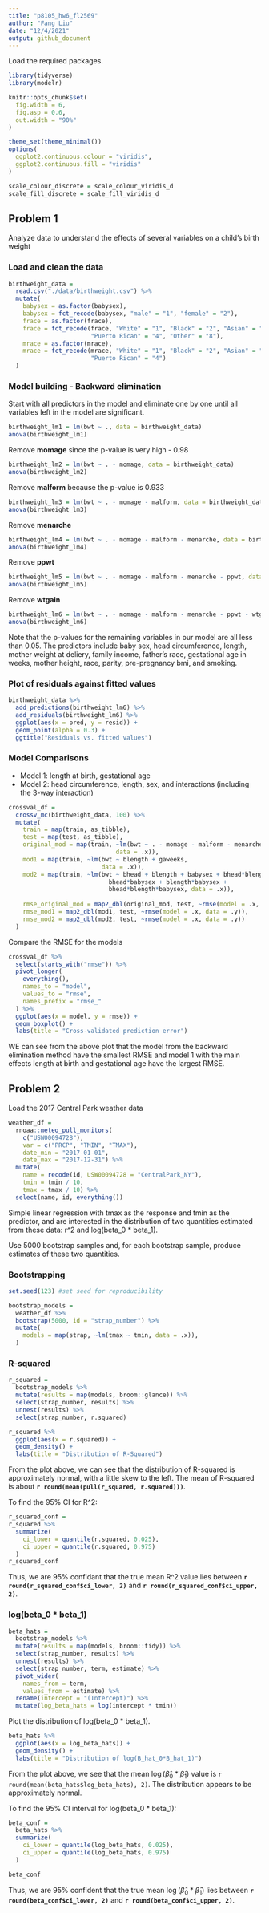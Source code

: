 ```yaml
---
title: "p8105_hw6_fl2569"
author: "Fang Liu"
date: "12/4/2021"
output: github_document
---
```


Load the required packages.
```r
library(tidyverse)
library(modelr)

knitr::opts_chunk$set(
  fig.width = 6,
  fig.asp = 0.6,
  out.width = "90%"
)

theme_set(theme_minimal())
options(
  ggplot2.continuous.colour = "viridis",
  ggplot2.continuous.fill = "viridis"
)

scale_colour_discrete = scale_colour_viridis_d
scale_fill_discrete = scale_fill_viridis_d
```

## Problem 1  
Analyze data to understand the effects of several variables on a child’s birth weight

### Load and clean the data
```r
birthweight_data =
  read.csv("./data/birthweight.csv") %>% 
  mutate(
    babysex = as.factor(babysex),
    babysex = fct_recode(babysex, "male" = "1", "female" = "2"),
    frace = as.factor(frace),
    frace = fct_recode(frace, "White" = "1", "Black" = "2", "Asian" = "3", 
                       "Puerto Rican" = "4", "Other" = "8"),
    mrace = as.factor(mrace),
    mrace = fct_recode(mrace, "White" = "1", "Black" = "2", "Asian" = "3", 
                       "Puerto Rican" = "4")
  )
```

### Model building - Backward elimination  
Start with all predictors in the model and eliminate one by one until all variables left in the model are significant. 
```r
birthweight_lm1 = lm(bwt ~ ., data = birthweight_data)
anova(birthweight_lm1)
```

Remove **momage** since the p-value is very high - 0.98
```r
birthweight_lm2 = lm(bwt ~ . - momage, data = birthweight_data)
anova(birthweight_lm2)
```

Remove **malform** because the p-value is 0.933
```r
birthweight_lm3 = lm(bwt ~ . - momage - malform, data = birthweight_data)
anova(birthweight_lm3)
```

Remove **menarche**
```r
birthweight_lm4 = lm(bwt ~ . - momage - malform - menarche, data = birthweight_data)
anova(birthweight_lm4)
```

Remove **ppwt**
```r
birthweight_lm5 = lm(bwt ~ . - momage - malform - menarche - ppwt, data = birthweight_data)
anova(birthweight_lm5)
```

Remove **wtgain**
```r
birthweight_lm6 = lm(bwt ~ . - momage - malform - menarche - ppwt - wtgain, data = birthweight_data)
anova(birthweight_lm6)
```

Note that the p-values for the remaining variables in our model are all less than 0.05. The predictors include baby sex, head circumference, length, mother weight at deliery, family income, father's race, gestational age in weeks, mother height, race, parity, pre-pregnancy bmi, and smoking. 

### Plot of residuals against fitted values 
```r
birthweight_data %>% 
  add_predictions(birthweight_lm6) %>% 
  add_residuals(birthweight_lm6) %>% 
  ggplot(aes(x = pred, y = resid)) +
  geom_point(alpha = 0.3) + 
  ggtitle("Residuals vs. fitted values")
```

### Model Comparisons    
* Model 1: length at birth, gestational age  
* Model 2: head circumference, length, sex, and interactions (including the 3-way interaction)  
```r
crossval_df = 
  crossv_mc(birthweight_data, 100) %>% 
  mutate(
    train = map(train, as_tibble),
    test = map(test, as_tibble),
    original_mod = map(train, ~lm(bwt ~ . - momage - malform - menarche - ppwt - wtgain,
                              data = .x)),
    mod1 = map(train, ~lm(bwt ~ blength + gaweeks,
                          data = .x)),
    mod2 = map(train, ~lm(bwt ~ bhead + blength + babysex + bhead*blength +
                            bhead*babysex + blength*babysex +
                            bhead*blength*babysex, data = .x)),
    
    rmse_original_mod = map2_dbl(original_mod, test, ~rmse(model = .x, data = .y)),
    rmse_mod1 = map2_dbl(mod1, test, ~rmse(model = .x, data = .y)),
    rmse_mod2 = map2_dbl(mod2, test, ~rmse(model = .x, data = .y))
  )
```

Compare the RMSE for the models  
```r
crossval_df %>% 
  select(starts_with("rmse")) %>% 
  pivot_longer(
    everything(),
    names_to = "model",
    values_to = "rmse",
    names_prefix = "rmse_"
  ) %>% 
  ggplot(aes(x = model, y = rmse)) +
  geom_boxplot() +
  labs(title = "Cross-validated prediction error")
```

WE can see from the above plot that the model from the backward elimination method have the smallest RMSE and model 1 with the main effects length at birth and gestational age have the largest RMSE. 

## Problem 2
Load the 2017 Central Park weather data
```r
weather_df = 
  rnoaa::meteo_pull_monitors(
    c("USW00094728"),
    var = c("PRCP", "TMIN", "TMAX"), 
    date_min = "2017-01-01",
    date_max = "2017-12-31") %>%
  mutate(
    name = recode(id, USW00094728 = "CentralPark_NY"),
    tmin = tmin / 10,
    tmax = tmax / 10) %>%
  select(name, id, everything())
```

Simple linear regression with tmax as the response and tmin as the predictor, and are interested in the distribution of two quantities estimated from these data: r^2 and log(beta_0 * beta_1).

Use 5000 bootstrap samples and, for each bootstrap sample, produce estimates of these two quantities. 

### Bootstrapping
```r
set.seed(123) #set seed for reproducibility

bootstrap_models =
  weather_df %>% 
  bootstrap(5000, id = "strap_number") %>% 
  mutate(
    models = map(strap, ~lm(tmax ~ tmin, data = .x)),
  )
```

### R-squared
```r
r_squared =
  bootstrap_models %>% 
  mutate(results = map(models, broom::glance)) %>% 
  select(strap_number, results) %>% 
  unnest(results) %>% 
  select(strap_number, r.squared)
```

```r
r_squared %>% 
  ggplot(aes(x = r.squared)) +
  geom_density() +
  labs(title = "Distribution of R-Squared")
```

From the plot above, we can see that the distribution of R-squared is approximately normal, with a little skew to the left. The mean of R-squared is about **`r round(mean(pull(r_squared, r.squared)))`**.

To find the 95% CI for R^2:
```r
r_squared_conf = 
r_squared %>%
  summarize(
    ci_lower = quantile(r.squared, 0.025),
    ci_upper = quantile(r.squared, 0.975)
  )
r_squared_conf
```
Thus, we are 95% confidant that the true mean R^2 value lies between **`r round(r_squared_conf$ci_lower, 2)`** and **`r round(r_squared_conf$ci_upper, 2)`**.

### log(beta_0 * beta_1)  
```r
beta_hats =
  bootstrap_models %>% 
  mutate(results = map(models, broom::tidy)) %>% 
  select(strap_number, results) %>% 
  unnest(results) %>% 
  select(strap_number, term, estimate) %>% 
  pivot_wider(
    names_from = term,
    values_from = estimate) %>% 
  rename(intercept = "(Intercept)") %>% 
  mutate(log_beta_hats = log(intercept * tmin))
```

Plot the distribution of log(beta_0 * beta_1).
```r
beta_hats %>% 
  ggplot(aes(x = log_beta_hats)) +
  geom_density() +
  labs(title = "Distribution of log(B_hat_0*B_hat_1)")
```  

From the plot above, we see that the mean $\log(\hat{\beta}_0 * \hat{\beta}_1)$ value is `r round(mean(beta_hats$log_beta_hats), 2)`. The distribution appears to be approximately normal.

To find the 95% CI interval for log(beta_0 * beta_1):
```r
beta_conf =
  beta_hats %>% 
  summarize(
    ci_lower = quantile(log_beta_hats, 0.025),
    ci_upper = quantile(log_beta_hats, 0.975)
  )

beta_conf
```

Thus, we are 95% confident that the true mean $\log(\hat{\beta}_0 * \hat{\beta}_1)$ lies between **`r round(beta_conf$ci_lower, 2)`** and **`r round(beta_conf$ci_upper, 2)`**.
